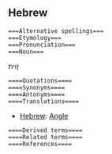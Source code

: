 ==Hebrew==
 ===Alternative spellings===
 ===Etymology===
 ===Pronunciation===
 ===Noun===
זָוִית
 ====Quotations====
 ====Synonyms====
 ====Antonyms====
 ====Translations====
*[[Hebrew]]: [[Angle]]
 ====Derived terms====
 ====Related terms====
 ====References====